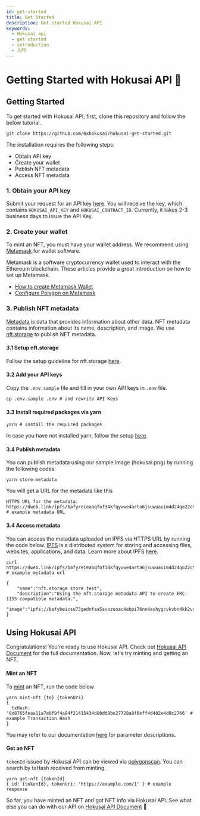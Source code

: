 ```yaml
---
id: get-started
title: Get Started
description: Get started Hokusai API
keywords:
  - Hokusai api
  - get started
  - introduction
  - 入門
---
```


# Getting Started with Hokusai API 🌊

## Getting Started
To get started with Hokusai API, first, clone this repository and follow the below tutorial.
```:bash
git clone https://github.com/0xhokusai/hokusai-get-started.git
```
The installation requires the following steps:
- Obtain API key
- Create your wallet
- Publish NFT metadata
- Access NFT metadata

### 1. Obtain your API key
Submit your request for an API key [here](https://hokusai.app/pre-register). You will receive the key, which contains `HOKUSAI_API_KEY` and `HOKUSAI_CONTRACT_ID`. Currently, it takes 2-3 business days to issue the API Key. 

### 2. Create your wallet
To mint an NFT, you must have your wallet address. We recommend using [Metamask](https://docs.metamask.io) for wallet software.

Metamask is a software cryptocurrency wallet used to interact with the Ethereum blockchain.
These articles provide a great introduction on how to set up Metamask.
- [How to create Metamask Wallet](https://docs.matic.network/docs/develop/metamask/hello/)
- [Configure Polygon on Metamask](https://docs.matic.network/docs/develop/metamask/config-polygon-on-metamask)

### 3. Publish NFT metadata
[Metadata](https://nftschool.dev/reference/metadata-schemas/#intro-to-json-schemas) is data that provides information about other data. NFT metadata contains information about its name, description, and image. 
We use [nft.storage](https://nft.storage/) to publish NFT metadata. 
#### 3.1 Setup nft.storage
Follow the setup guideline for nft.storage [here](https://nft.storage/#getting-started).
#### 3.2 Add your API keys
Copy the `.env.sample` file and fill in your own API keys in `.env` file.
```:bash
cp .env.sample .env # and rewrite API Keys
```
#### 3.3 Install required packages via yarn
```:bash
yarn # install the required packages
```
In case you have not installed yarn, follow the setup [here](https://classic.yarnpkg.com/en/docs/install/#mac-stable).
#### 3.4 Publish metadata 
You can publish metadata using our sample image (hokusai.png) by running the following codes
```:bash
yarn store-metadata 
```
You will get a URL for the metadata like this

```
HTTPS URL for the metadata: https://dweb.link/ipfs/bafyreieaaqfof34kfqyvwe4arta6jsuwuauim4d24qo22ct2xnvjnlnrb4//metadata.json # example metadata URL
```
#### 3.4 Access metadata 
You can access the metadata uploaded on IPFS via HTTPS URL by running the code below.
[IPFS](https://docs.ipfs.io/) is a distributed system for storing and accessing files, websites, applications, and data.
Learn more about IPFS [here](https://docs.ipfs.io/concepts/what-is-ipfs/#decentralization).

```:bash
curl https://dweb.link/ipfs/bafyreieaaqfof34kfqyvwe4arta6jsuwuauim4d24qo22ct2xnvjnlnrb4/metadata.json # example metadata url

{
    "name":"nft.storage store test",
    "description":"Using the nft.storage metadata API to create ERC-1155 compatible metadata.",
    "image":"ipfs://bafybeicsu73gednfaa5svozuoac4ebpi76nn4auhygcvkvbn4kk2vdv5ey/hokusai.png"
}
```
## Using Hokusai API
Congratulations! You're ready to use Hokusai API. Check out [Hokusai API Document](https://docs.hokusai.app/) for the full documentation. Now, let's try minting and getting an NFT. 

#### Mint an NFT
To [mint](https://docs.hokusai.app/api/glosarry/#mint) an NFT, run the code below
```:bash
yarn mint-nft {to} {tokenUri}
{
  txHash: '0x8765feaa11a7e0f9f4a84f21415434d80dd9be27728a8f6eff4d402e4d0c2766' # example Transaction Hash
}
```
You may refer to our documentation [here](https://docs.hokusai.app/api/nft/mint) for parameter descriptions.

#### Get an NFT
`tokenId` issued by Hokusai API can be viewed via [polygonscan](https://mumbai.polygonscan.com). You can search by txHash received from minting. 

```:bash
yarn get-nft {tokenId}
{ id: {tokenId}, tokenUri: 'https://example.com/1' } # example response
```
So far, you have minted an NFT and got NFT info via Hokusai API. See what else you can do with our API on [Hokusai API Document](https://docs.hokusai.app/) 🥳
